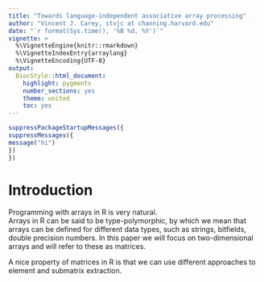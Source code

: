 ```yaml
---
title: "Towards language-independent associative array processing"
author: "Vincent J. Carey, stvjc at channing.harvard.edu"
date: "`r format(Sys.time(), '%B %d, %Y')`"
vignette: >
  %\VignetteEngine{knitr::rmarkdown}
  %\VignetteIndexEntry{arraylang}
  %\VignetteEncoding{UTF-8}
output:
  BiocStyle::html_document:
    highlight: pygments
    number_sections: yes
    theme: united
    toc: yes
---
```


```r
suppressPackageStartupMessages({
suppressMessages({
message("hi")
})
})
```

# Introduction

Programming with arrays in R is very natural.  
Arrays in R can be said to be type-polymorphic,
by which we mean that arrays can be defined for different
data types, such as strings, bitfields, double precision numbers.
In this paper we will focus on two-dimensional arrays and
will refer to these as matrices.

A nice property of matrices in R is that we can use different
approaches to element and submatrix extraction.
